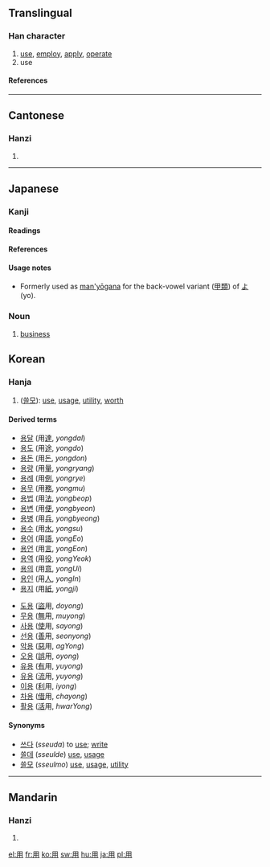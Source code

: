 ==Translingual==
{{stroke order|type=animate}}
===Han character===
{{Han char|rn=101|rad=用|as=00|sn=5|four=7722<sub>0</sub>|canj=月手 (BQ)}}
# [[use]], [[employ]], [[apply]], [[operate]]
# use
====References====
{{Han ref|kx=0755.240|dkj=21703|dj=1166.010|hdz=10097.050|uh=7528|ud=29992|bh=A5CE|bd=42446}}
----

==Cantonese==
===Hanzi===
{{yue-hanzi|jyut=|y=[[yung6]]}}
# {{defn|Cantonese}}
----
==Japanese==
===Kanji===
{{ja-kanji|rs=用00|grade=2}}
====Readings====
{{ja-readings|kanon=[[よう]] ([[yō]])|goon=[[ゆう]] ([[yū]])|kun=[[もちいる]] (mochii-ru) < [[もちゐる]] (mochiwi-ru), [[はたらき]] (hataraki), [[もって]] (motte)}}
====References====
{{ja-kref|a|4549|9770|4D51}}
====Usage notes====
*Formerly used as [[man'yōgana]] for the back-vowel variant ([[甲類]]) of [[よ]] (yo).

===Noun===
{{ja-noun|k|hira=よう|rom=yō}}
# [[business]]

==Korean==
===Hanja===
{{ko-hanja|hangeul=용|eumhun=|rv=yong|mr=yong|y=yong}}
# ([[쓸모]]): [[use]], [[usage]], [[utility]], [[worth]]

====Derived terms====
{{top2}}
*[[용달]] (用[[達]], ''yongdal'')
*[[용도]] (用[[途]], ''yongdo'')
*[[용돈]] (用[[돈]], ''yongdon'')
*[[용량]] (用[[量]], ''yongryang'')
*[[용례]] (用[[例]], ''yongrye'') 
*[[용무]] (用[[務]], ''yongmu'')
*[[용법]] (用[[法]], ''yongbeop'')
*[[용변]] (用[[便]], ''yongbyeon'')
*[[용병]] (用[[兵]], ''yongbyeong'')
*[[용수]] (用[[水]], ''yongsu'')
*[[용어]] (用[[語]], ''yongEo'')
*[[용언]] (用[[言]], ''yongEon'')
*[[용역]] (用[[役]], ''yongYeok'')
*[[용의]] (用[[意]], ''yongUi'')
*[[용인]] (用[[人]], ''yongIn'')
*[[용지]] (用[[紙]], ''yongji'')
{{mid2}}
*[[도용]] ([[盜]]用, ''doyong'')
*[[무용]] ([[無]]用, ''muyong'')  
*[[사용]] ([[使]]用, ''sayong'')
*[[선용]] ([[善]]用, ''seonyong'')
*[[악용]] ([[惡]]用, ''agYong'')
*[[오용]] ([[誤]]用, ''oyong'')
*[[유용]] ([[有]]用, ''yuyong'')
*[[유용]] ([[流]]用, ''yuyong'')
*[[이용]] ([[利]]用, ''iyong'')
*[[차용]] ([[借]]用, ''chayong'')
*[[활용]] ([[活]]用, ''hwarYong'')
{{bottom}}

====Synonyms====
*[[쓰다]] (''sseuda'') to [[use]]; [[write]]
*[[쓸데]] (''sseulde'') [[use]], [[usage]]
*[[쓸모]] (''sseulmo'') [[use]], [[usage]], [[utility]]

----

==Mandarin==
===Hanzi===
{{cmn-hanzi|pin=[[yòng]] ([[yong4]])|wg=[[yung4|yung<sup>4</sup>]]}}
# {{defn|Mandarin}}

[[el:用]]
[[fr:用]]
[[ko:用]]
[[sw:用]]
[[hu:用]]
[[ja:用]]
[[pl:用]]